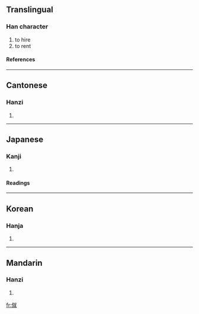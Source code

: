 ==Translingual==
===Han character===
{{Han char|rad=人|as=12|sn=14|four=2321<sub>4</sub>|canj=人卜火山 (OYFU)}}
# to hire
# to rent
====References====
{{Han ref|kx=0117.120|dkj=01115|dj=0248.180|hdz=10221.020|uh=50E6|ud=20710|bh=E0F0|bd=57584}}
----
==Cantonese==
===Hanzi===
{{yue-hanzi|jyut=|y=jau6}}
# {{defn|Cantonese}}
----
==Japanese==
===Kanji===
{{ja-kanji|grade=|rs=人12}}
# {{defn|Japanese}} <!-- line may be deleted if/when POS headers are added --> 
====Readings====
{{ja-readings|on=[[しゅう]] (shū), [[しゅ]] (shu)|kun=[[かりる]] (kariru), [[おくる]] (okuru), [[あつまる]] (atsumaru)}}
----
==Korean==
===Hanja===
{{ko-hanja|hangeul=추|rv=chu|mr=ch'u}}
# {{defn|Korean}}
----
==Mandarin==
===Hanzi===
{{cmn-hanzi|pin=jiù (jiu4)|wg=chiu<sup>4</sup>|y=}}
# {{defn|Mandarin}}

[[fr:僦]]